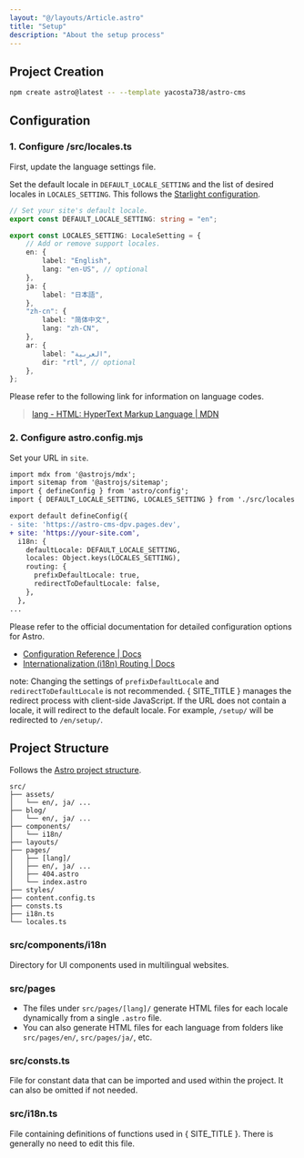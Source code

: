 ```yaml
---
layout: "@/layouts/Article.astro"
title: "Setup"
description: "About the setup process"
---
```


<PageHeadline title={frontmatter.title} />



## Project Creation

```sh
npm create astro@latest -- --template yacosta738/astro-cms
```



## Configuration

### 1. Configure /src/locales.ts

First, update the language settings file.

Set the default locale in `DEFAULT_LOCALE_SETTING` and the list of desired locales in `LOCALES_SETTING`. This follows the [Starlight configuration](https://starlight.astro.build/reference/configuration/#locales).

```ts
// Set your site's default locale.
export const DEFAULT_LOCALE_SETTING: string = "en";

export const LOCALES_SETTING: LocaleSetting = {
    // Add or remove support locales.
	en: {
		label: "English",
		lang: "en-US", // optional
	},
	ja: {
		label: "日本語",
	},
	"zh-cn": {
		label: "简体中文",
		lang: "zh-CN",
	},
	ar: {
		label: "العربية",
		dir: "rtl", // optional
	},
};
```

Please refer to the following link for information on language codes.

> [lang - HTML: HyperText Markup Language | MDN](https://developer.mozilla.org/en-US/docs/Web/HTML/Global_attributes/lang)

### 2. Configure astro.config.mjs

Set your URL in `site`.

```diff
import mdx from '@astrojs/mdx';
import sitemap from '@astrojs/sitemap';
import { defineConfig } from 'astro/config';
import { DEFAULT_LOCALE_SETTING, LOCALES_SETTING } from './src/locales';

export default defineConfig({
- site: 'https://astro-cms-dpv.pages.dev',
+ site: 'https://your-site.com',
  i18n: {
    defaultLocale: DEFAULT_LOCALE_SETTING,
    locales: Object.keys(LOCALES_SETTING),
    routing: {
      prefixDefaultLocale: true,
      redirectToDefaultLocale: false,
    },
  },
...
```

Please refer to the official documentation for detailed configuration options for Astro.

* [Configuration Reference | Docs](https://docs.astro.build/en/reference/configuration-reference/)
* [Internationalization (i18n) Routing | Docs](https://docs.astro.build/en/guides/internationalization/#configure-i18n-routing)

note: Changing the settings of `prefixDefaultLocale` and `redirectToDefaultLocale` is not recommended. { SITE_TITLE } manages the redirect process with client-side JavaScript. If the URL does not contain a locale, it will redirect to the default locale. For example, `/setup/` will be redirected to `/en/setup/`.



## Project Structure

Follows the [Astro project structure](https://docs.astro.build/en/basics/project-structure/).

```text
src/
├── assets/
│   └── en/, ja/ ...
├── blog/
│   └── en/, ja/ ...
├── components/
│   └── i18n/
├── layouts/
├── pages/
│   ├── [lang]/
│   ├── en/, ja/ ...
│   ├── 404.astro
│   └── index.astro
├── styles/
├── content.config.ts
├── consts.ts
├── i18n.ts
└── locales.ts
```

### src/components/i18n

Directory for UI components used in multilingual websites.

### src/pages

- The files under `src/pages/[lang]/` generate HTML files for each locale dynamically from a single `.astro` file.
- You can also generate HTML files for each language from folders like `src/pages/en/`, `src/pages/ja/`, etc.

### src/consts.ts

File for constant data that can be imported and used within the project. It can also be omitted if not needed.

### src/i18n.ts

File containing definitions of functions used in { SITE_TITLE }. There is generally no need to edit this file.
